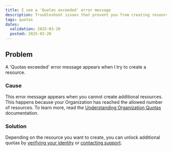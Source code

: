 ```yaml
---
title: I see a 'Quotas exceeded' error message
description: Troubleshoot issues that prevent you from creating resources.
tags: quotas
dates:
  validation: 2025-03-20
  posted: 2025-03-20
---
```


## Problem
A 'Quotas exceeded' error message appears when I try to create a resource.
### Cause
This error message appears when you cannot create additional resources. This happens because your Organization has reached the allowed number of resources. To learn more, read the [Understanding Organization Quotas](/organizations-and-projects/additional-content/organization-quotas) documentation.

### Solution
Depending on the resource you want to create, you can unlock additional quotas by [verifying your identity](/account/how-to/verify-identity/) or [contacting support](https://console.scaleway.com/support/tickets/create).
